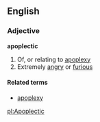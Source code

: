 ==English==
===Adjective===
'''apoplectic'''

#Of, or relating to [[apoplexy]]
#Extremely [[angry]] or [[furious]]

====Related terms====
*[[apoplexy]]

[[pl:Apoplectic]]